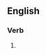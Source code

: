==English==

===Verb===
{{head|en|present participle}}

# {{present participle of|cascade|lang=en|nocat=1}}